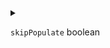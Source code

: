 
<details>
<summary>

`skipPopulate`  <span class="config-field-type">boolean</span> 

</summary>

SkipPopulate will not create an init container to copy over the existing contents if true

</details>
